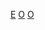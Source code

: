 {{Commonscat|Observatories in Spain}}

[[Category:各国天文台|E]]
[[Category:西班牙科技|O]]
[[Category:西班牙建築物|O]]